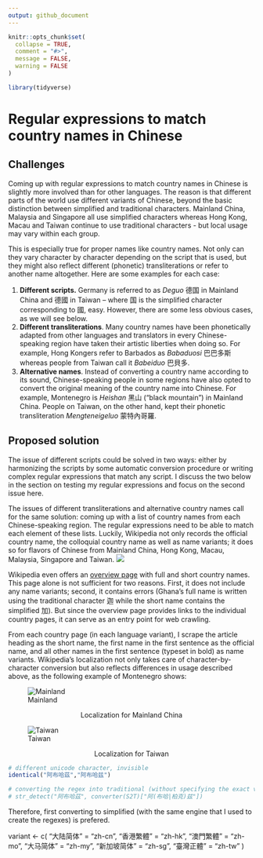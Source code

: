 ```yaml
---
output: github_document
---
```


<!-- README.md is generated from README.Rmd. Please edit that file -->

```r
knitr::opts_chunk$set(
  collapse = TRUE,
  comment = "#>",
  message = FALSE,
  warning = FALSE
)
```

```r
library(tidyverse)
```

# Regular expressions to match country names in Chinese

<!-- badges: start -->
<!-- badges: end -->

## Challenges

Coming up with regular expressions to match country names in Chinese is slightly more involved than for other languages. The reason is that different parts of the world use different variants of Chinese, beyond the basic distinction between simplified and traditional characters. Mainland China, Malaysia and Singapore all use simplified characters whereas Hong Kong, Macau and Taiwan continue to use traditional characters - but local usage may vary within each group. 

This is especially true for proper names like country names. Not only can they vary character by character depending on the script that is used, but they might also reflect different (phonetic) transliterations or refer to another name altogether. Here are some examples for each case:

1. **Different scripts.** Germany is referred to as *Deguo* 德国 in Mainland China and 德國 in Taiwan -- where 国 is the simplified character corresponding to 國, easy. However, there are some less obvious cases, as we will see below.
2. **Different transliterations**. Many country names have been phonetically adapted from other languages and translators in every Chinese-speaking region have taken their artistic liberties when doing so. For example, Hong Kongers refer to Barbados as *Babaduosi* 巴巴多斯 whereas people from Taiwan call it *Babeiduo* 巴貝多.
3. **Alternative names**. Instead of converting a country name according to its sound, Chinese-speaking people in some regions have also opted to convert the original meaning of the country name into Chinese. For example, Montenegro is *Heishan* 黑山 ("black mountain") in Mainland China. People on Taiwan, on the other hand, kept their phonetic transliteration *Mengteneigeluo* 蒙特內哥羅.

## Proposed solution

The issue of different scripts could be solved in two ways: either by harmonizing the scripts by some automatic conversion procedure or writing complex regular expressions that match any script. I discuss the two below in the section on testing my regular expressions and focus on the second issue here. 

The issues of different transliterations and alternative country names call for the same solution: coming up with a list of country names from each Chinese-speaking region. The regular expressions need to be able to match each element of these lists. Luckily, Wikipedia not only records the official country name, the colloquial country name as well as name variants; it does so for flavors of Chinese from Mainland China, Hong Kong, Macau, Malaysia, Singapore and Taiwan.
![](img/language_dropdown.png)

Wikipedia even offers an [overview page](https://zh.wikipedia.org/zh-cn/世界政區索引) with full and short country names. This page alone is not sufficient for two reasons. First, it does not include any name variants; second, it contains errors (Ghana's full name is written using the traditional character 迦 while the short name contains the simplified 加). But since the overview page provides links to the individual country pages, it can serve as an entry point for web crawling. 

From each country page (in each language variant), I scrape the article heading as the short name, the first name in the first sentence as the official name, and all other names in the first sentence (typeset in bold) as name variants. Wikipedia's localization not only takes care of character-by-character conversion but also reflects differences in usage described above, as the following example of Montenegro shows:

![Mainland](img/montenegro_mainland.png)
<figcaption align = "center">Localization for Mainland China</figcaption>

![Taiwan](img/montenegro_taiwan.png)
<figcaption align = "center">Localization for Taiwan</figcaption>


```r
# different unicode character, invisible
identical("阿布哈茲","阿布哈兹")

# converting the regex into traditional (without specifying the exact variant) works in most cases but regexes become very long and hard to maintain (especially because someone might delete what seems like a duplicate but invisibly refers to different unicode characters)
# str_detect("阿布哈茲", converter(S2T)["阿(布哈|柏克)兹"])
```



Therefore, first converting to simplified (with the same engine that I used to create the regexes) is prefered.

variant <- c(
  "大陆简体" = "zh-cn",
  "香港繁體" = "zh-hk",
  "澳門繁體" = "zh-mo",
  "大马简体" = "zh-my",
  "新加坡简体" = "zh-sg",
  "臺灣正體" = "zh-tw"
)
